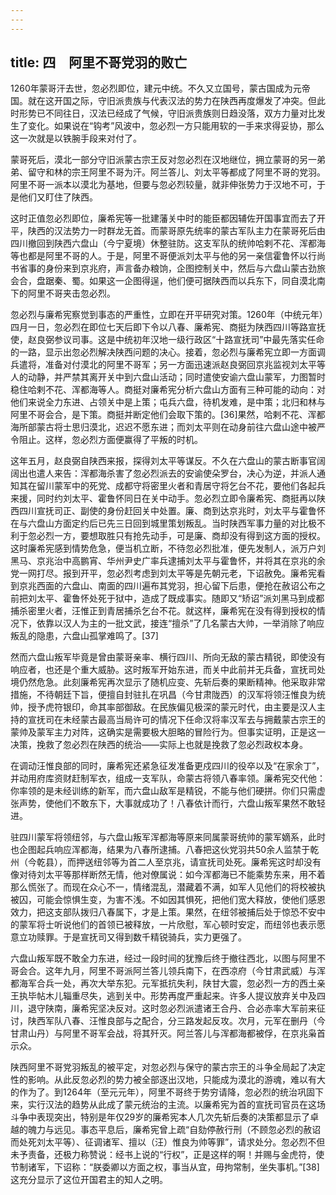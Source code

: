 ```yaml
---
---
---
```

title: 四　阿里不哥党羽的败亡
---




1260年蒙哥汗去世，忽必烈即位，建元中统。不久又立国号，蒙古国成为元帝国。就在这开国之际，守旧派贵族与代表汉法的势力在陕西再度爆发了冲突。但此时形势已不同往日，汉法已经成了气候，守旧派贵族则日趋没落，双方力量对比发生了变化。如果说在“钩考”风波中，忽必烈一方只能用软的一手来求得妥协，那么这一次就是以铁腕手段来对付了。

蒙哥死后，漠北一部分守旧派蒙古宗王反对忽必烈在汉地继位，拥立蒙哥的另一弟弟、留守和林的宗王阿里不哥为汗。阿兰答儿、刘太平等都成了阿里不哥的党羽。阿里不哥一派本以漠北为基地，但要与忽必烈较量，就非伸张势力于汉地不可，于是他们又盯住了陕西。

这时正值忽必烈即位，廉希宪等一批建藩关中时的能臣都因辅佐开国事宜而去了开平，陕西的汉法势力一时群龙无首。而蒙哥原先统率的蒙古军队主力在蒙哥死后由四川撤回到陕西六盘山（今宁夏境）休整驻防。这支军队的统帅哈剌不花、浑都海等也都是阿里不哥的人。于是，阿里不哥便派刘太平与他的另一亲信霍鲁怀以行尚书省事的身份来到京兆府，声言备办粮饷，企图控制关中，然后与六盘山蒙古劲旅会合，盘踞秦、蜀。如果这一企图得逞，他们便可据陕西而以兵东下，同自漠北南下的阿里不哥夹击忽必烈。

忽必烈与廉希宪察觉到事态的严重性，立即在开平研究对策。1260年（中统元年）四月一日，忽必烈在即位七天后即下令以八春、廉希宪、商挺为陕西四川等路宣抚使，赵良弼参议司事。这是中统初年汉地一级行政区“十路宣抚司”中最先落实任命的一路，显示出忽必烈解决陕西问题的决心。接着，忽必烈与廉希宪立即一方面调兵遣将，准备对付漠北的阿里不哥军；另一方面迅速派赵良弼回京兆监视刘太平等人的动静，并严禁其离开关中到六盘山活动；同时遣使安谕六盘山蒙军，力图暂时稳住哈剌不花、浑都海等人。商挺对廉希宪分析六盘山方面有三种可能的动向：对他们来说全力东进、占领关中是上策；屯兵六盘，待机发难，是中策；北归和林与阿里不哥会合，是下策。商挺并断定他们会取下策的。[36]果然，哈剌不花、浑都海所部蒙古将士思归漠北，迟迟不愿东进；而刘太平则在动身前往六盘山途中被严令阻止。这样，忽必烈方面便赢得了平叛的时机。

这年五月，赵良弼自陕西来报，探得刘太平等谋反。不久在六盘山的蒙古断事官阔阔出也遣人来告：浑都海杀害了忽必烈派去的安谕使朵罗台，决心为逆，并派人通知其在留川蒙军中的死党、成都守将密里火者和青居守将乞台不花，要他们各起兵来援，同时约刘太平、霍鲁怀同日在关中动手。忽必烈立即令廉希宪、商挺再以陕西四川宣抚司正、副使的身份赶回关中处置。廉、商到达京兆时，刘太平与霍鲁怀在与六盘山方面定约后已先三日回到城里策划叛乱。当时陕西军事力量的对比极不利于忽必烈一方，要想取胜只有抢先动手，可是廉、商却没有得到这方面的授权。这时廉希宪感到情势危急，便当机立断，不待忽必烈批准，便先发制人，派万户刘黑马、京兆治中高鹏宵、华州尹史广率兵逮捕刘太平与霍鲁怀，并将其在京兆的余党一网打尽。报到开平，忽必烈考虑到刘太平等是先朝元老，下诏赦免。廉希宪看到京兆西面的六盘山、南面的四川遍布其党羽，担心留下后患，便抢在赦诏公布之前把刘太平、霍鲁怀处死于狱中，造成了既成事实。随即又“矫诏”派刘黑马到成都捕杀密里火者，汪惟正到青居捕杀乞台不花。就这样，廉希宪在没有得到授权的情况下，依靠以汉人为主的一批文武，接连“擅杀”了几名蒙古大帅，一举消除了响应叛乱的隐患，六盘山孤掌难鸣了。[37]

然而六盘山叛军毕竟是曾由蒙哥亲率、横行四川、所向无敌的蒙古精锐，即使没有响应者，也还是个重大威胁。这时叛军开始东进，而关中此前并无兵备，宣抚司处境仍然危急。此刻廉希宪再次显示了随机应变、先斩后奏的果断精神。他采取非常措施，不待朝廷下旨，便擅自封驻扎在巩昌（今甘肃陇西）的汉军将领汪惟良为统帅，授予虎符银印，命其率部御敌。在民族偏见极深的蒙元时代，由主要是汉人主持的宣抚司在未经蒙古最高当局许可的情况下任命汉将率汉军去与拥戴蒙古宗王的蒙帅及蒙军主力对阵，这确实是需要极大胆略的冒险行为。但事实证明，正是这一决策，挽救了忽必烈在陕西的统治——实际上也就是挽救了忽必烈政权本身。

在调动汪惟良部的同时，廉希宪还紧急征发准备更戍四川的役卒以及“在家余丁”，并动用府库资财赶制军衣，组成一支军队，命蒙古将领八春率领。廉希宪交代他：你率领的是未经训练的新军，而六盘山敌军是精锐，不能与他们硬拼。你们只需虚张声势，使他们不敢东下，大事就成功了！八春依计而行，六盘山叛军果然不敢轻进。

驻四川蒙军将领纽邻，与六盘山叛军浑都海等原来同属蒙哥统帅的蒙军嫡系，此时也企图起兵响应浑都海，结果为八春所逮捕。八春把这伙党羽共50余人监禁于乾州（今乾县），而押送纽邻等为首二人至京兆，请宣抚司处死。廉希宪这时却没有像对待刘太平等那样断然无情，他对僚属说：如今浑都海已不能乘势东来，用不着那么慌张了。而现在众心不一，情绪混乱，潜藏着不满，如军人见他们的将校被执被囚，可能会惊惧生变，为害不浅。不如因其惧死，把他们宽大释放，使他们感恩效力，把这支部队拨归八春属下，才是上策。果然，在纽邻被捕后处于惊恐不安中的蒙军将士听说他们的首领已被释放，一片欣慰，军心顿时安定，而纽邻也表示愿意立功赎罪。于是宣抚司又得到数千精锐骑兵，实力更强了。

六盘山叛军既不敢全力东进，经过一段时间的犹豫后终于撤往西北，以图与阿里不哥会合。这年九月，阿里不哥派阿兰答儿领兵南下，在西凉府（今甘肃武威）与浑都海军合兵一处，再次大举东犯。元军抵抗失利，陕甘大震，忽必烈一方的西土亲王执毕帖木儿辎重尽失，逃到关中。形势再度严重起来。许多人提议放弃关中及四川，退守陕南，廉希宪坚决反对。这时忽必烈派遣诸王合丹、合必赤率大军前来征讨，陕西军队八春、汪惟良部与之配合，分三路发起反攻。次月，元军在删丹（今甘肃山丹）与阿里不哥军会战，将其歼灭。阿兰答儿与浑都海都被俘，在京兆枭首示众。

陕西阿里不哥党羽叛乱的被平定，对忽必烈与保守的蒙古宗王的斗争全局起了决定性的影响。从此反忽必烈的势力被全部逐出汉地，只能成为漠北的游魂，难以有大的作为了。到1264年（至元元年），阿里不哥终于势穷请降，忽必烈的统治巩固下来，实行汉法的趋势从此成了蒙元统治的主流。以廉希宪为首的宣抚司官员在这场斗争中表现突出，特别是年仅29岁的廉希宪本人几次先斩后奏的决策都显示了卓越的魄力与远见。事态平息后，廉希宪曾上疏“自劾停赦行刑（不顾忽必烈的赦诏而处死刘太平等）、征调诸军、擅以（汪）惟良为帅等罪”，请求处分。忽必烈不但未予责备，还极力称赞说：经书上说的“行权”，正是这样的啊！并赐与金虎符，使节制诸军，下诏称：“朕委卿以方面之权，事当从宜，毋拘常制，坐失事机。”[38]这充分显示了这位开国君主的知人之明。